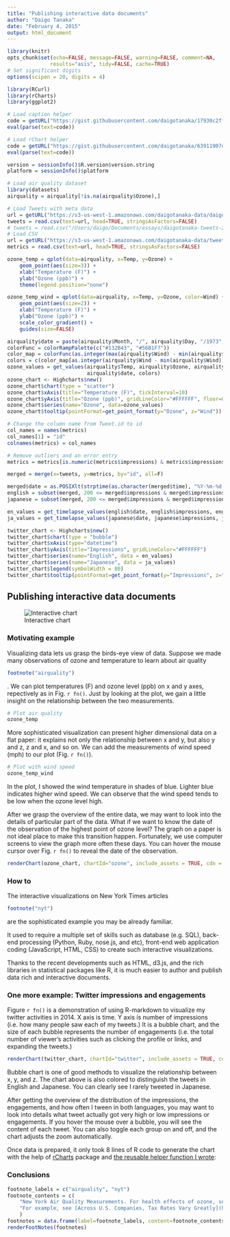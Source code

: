 ```yaml
---
title: "Publishing interactive data documents"
author: "Daigo Tanaka"
date: "February 4, 2015"
output: html_document
---
```

```r
library(knitr)
opts_chunk$set(echo=FALSE, message=FALSE, warning=FALSE, comment=NA,
              results="asis", tidy=FALSE, cache=TRUE)
# Set significant digits
options(scipen = 20, digits = 4)

library(RCurl)
library(rCharts)
library(ggplot2)

# Load caption helper
code = getURL("https://gist.githubusercontent.com/daigotanaka/17930c2ff891e05a83f5/raw/be9555098bcbe92c869196318a31196d33b19584/rmd_caption_helper.R")
eval(parse(text=code))

# Load rChart helper
code = getURL("https://gist.githubusercontent.com/daigotanaka/63911907d6ceebe54a74/raw/cb130eb9948be2a4c9d44fb9c925abf21a2cdc1f/rchart-helper.R")
eval(parse(text=code))

version = sessionInfo()$R.version$version.string
platform = sessionInfo()$platform

# Load air quality dataset
library(datasets)
airquality = airquality[!is.na(airquality$Ozone),]

# Load Tweets with meta data
url = getURL("https://s3-us-west-1.amazonaws.com/daigotanaka-data/daigotanaka-tweets-2014.csv", .encoding="UTF-8")
tweets = read.csv(text=url, head=TRUE, stringsAsFactors=FALSE)
# tweets = read.csv("/Users/daigo/Documents/essays/daigotanaka-tweets-2014.csv", header=TRUE)
# Load CSV
url = getURL("https://s3-us-west-1.amazonaws.com/daigotanaka-data/tweet-activity-metrics-daigotanaka-2014.csv", .encoding="UTF-8")
metrics = read.csv(text=url, head=TRUE, stringsAsFactors=FALSE)
```

```r
ozone_temp = qplot(data=airquality, x=Temp, y=Ozone) +
    geom_point(aes(size=3)) +
    xlab("Temperature (F)") +
    ylab("Ozone (ppb)") +
    theme(legend.position="none")

ozone_temp_wind = qplot(data=airquality, x=Temp, y=Ozone, color=Wind) +
    geom_point(aes(size=2)) +
    xlab("Temperature (F)") +
    ylab("Ozone (ppb)") +
    scale_color_gradient() +
    guides(size=FALSE)

airquality$date = paste(airquality$Month, "/", airquality$Day, "/1973", sep="")
colorFunc = colorRampPalette(c("#132B43", "#56B1F7"))
color_map = colorFunc(as.integer(max(airquality$Wind) - min(airquality$Wind)))
colors = c(color_map[as.integer(airquality$Wind - min(airquality$Wind))])
ozone_values = get_values(airquality$Temp, airquality$Ozone, airquality$Wind,
                          airquality$date, colors)
ozone_chart <- Highcharts$new()
ozone_chart$chart(type = "scatter")
ozone_chart$xAxis(title="Temperature (F)", tickInterval=10)
ozone_chart$yAxis(title="Ozone (ppb)", gridLineColor="#FFFFFF", floor=0)
ozone_chart$series(name="Ozone", data=ozone_values)
ozone_chart$tooltip(pointFormat=get_point_format(y="Ozone", z="Wind"))

# Change the column name from Tweet.id to id
col_names = names(metrics)
col_names[1] = "id"
colnames(metrics) = col_names

# Remove outliers and an error entry
metrics = metrics[is.numeric(metrics$impressions) & metrics$impressions > 0 & metrics$id != 513495667927711744,]

merged = merge(x=tweets, y=metrics, by="id", all=F)

merged$date = as.POSIXlt(strptime(as.character(merged$time), "%Y-%m-%d %H:%M %z", tz="UTC"))
english = subset(merged, 200 <= merged$impressions & merged$impressions <= 400 & merged$lang=="en")
japanese = subset(merged, 200 <= merged$impressions & merged$impressions <= 400 &  merged$lang=="ja")

en_values = get_timelapse_values(english$date, english$impressions, english$engagements, english$text)
ja_values = get_timelapse_values(japanese$date, japanese$impressions, japanese$engagements, japanese$text)

twitter_chart <- Highcharts$new()
twitter_chart$chart(type = "bubble")
twitter_chart$xAxis(type="datetime")
twitter_chart$yAxis(title="Impressions", gridLineColor="#FFFFFF")
twitter_chart$series(name="English", data = en_values)
twitter_chart$series(name="Japanese", data = ja_values)
twitter_chart$legend(symbolWidth = 80)
twitter_chart$tooltip(pointFormat=get_point_format(y="Impressions", z="Engagements"))
```

## Publishing interactive data documents

![Interactive chart](https://farm8.staticflickr.com/7341/15834649053_ca6a990af4_o.png)

### Motivating example

Visualizing data lets us grasp the birds-eye view of data. Suppose we made many
observations of ozone and temperature to learn about air
quality
```r
footnote("airquality")
```
. We can plot temperatures (F) and ozone level (ppb) on
x and y axes, repectively as in Fig.  `r fn()`. Just by looking at the plot, we
gain a little insight on the relationship between the two measurements.


```r
# Plot air quality
ozone_temp
```

More sophisticated visualization can present higher dimensional data on a flat
paper: it explains not only the relationship between x and y, but also y and z,
z and x, and so on. We can add the measurements of wind speed (mph) to our
plot (Fig. `r fn()`).

```r
# Plot with wind speed
ozone_temp_wind
```

In the plot, I showed the wind temperature in shades of blue. Lighter blue
indicates higher wind speed. We can observe that the wind speed tends to be
low when the ozone level high.

After we grasp the overview of the entire data, we may want to look into the
details of particular part of the data. What if we want to know the date of the
observation of the highest point of ozone level? The graph on a paper is not
ideal place to make this transition happen. Fortunately, we use computer screens
to view the graph more often these days. You can hover the mouse cursor over
Fig. `r fn()` to reveal the date of the observation.

```r
renderChart(ozone_chart, chartId="ozone", include_assets = TRUE, cdn = TRUE)
```

### How to

The interactive visualizations on New York Times articles
```r
footnote("nyt")
```
are the sophisticated
example you may be already familiar.

It used to require a multiple set of skills such as database (e.g. SQL),
back-end processing (Python, Ruby, nose.js, and etc), front-end web
application coding (JavaScript, HTML, CSS) to create such interactive
visualizations.

Thanks to the recent developments such as HTML, d3.js, and the rich libraries
in statistical packages like R, it is much easier to author and publish
data rich and interactive documents.

### One more example: Twitter impressions and engagements

Figure `r fn()` is a demonstration of using R-markdown to visualize my twitter
activities in 2014. X axis is time. Y axis is number of impressions (i.e. how
many people saw each of my tweets.) It is a bubble chart, and the size of each
bubble represents the number of engagements (i.e. the total number of
viewer's activities such as clicking the profile or links, and expanding the
tweets.)

```r
renderChart(twitter_chart, chartId="twitter", include_assets = TRUE, cdn = TRUE)
```

Bubble chart is one of good methods to visualize the relationship between x, y,
and z. The chart above is also colored to distinguish the tweets in English
and Japanese. You can clearly see I rarely tweeted in Japanese.

After getting the overview of the distribution of the impressions, the
engagements, and how often I tween in both languages, you may want to look
into details what tweet actually got very high or low impressions or
engagements. If you hover the mouse over a bubble, you will see the content of
each tweet. You can also toggle each group on and off, and the chart adjusts
the zoom automatically.

Once data is prepared, it only took 8 lines of R code to generate the chart
with the help of [rCharts](http://rcharts.io/) package and
[the reusable helper function I wrote](https://gist.github.com/daigotanaka/63911907d6ceebe54a74):

<script src="http://gist-it.appspot.com/https://github.com/daigotanaka/essays/blob/master/publishing-interactive-data-documents.Rmd?slice=85:92&footer=0">
</script>


### Conclusions

```r
footnote_labels = c("airquality", "nyt")
footnote_contents = c(
    "New York Air Quality Measurements. For health effects of ozone, see http://www.epa.gov/groundlevelozone/health.html",
    "For example, see [Across U.S. Companies, Tax Rates Vary Greatly](http://www.nytimes.com/interactive/2013/05/25/sunday-review/corporate-taxes.html)"
    )
footnotes = data.frame(label=footnote_labels, content=footnote_contents)
renderFootNotes(footnotes)
```